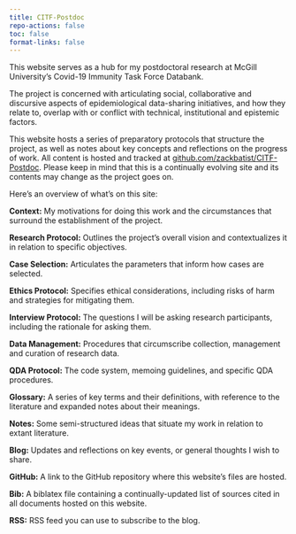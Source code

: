 ```yaml
---
title: CITF-Postdoc
repo-actions: false
toc: false
format-links: false
---
```


This website serves as a hub for my postdoctoral research at McGill University's Covid-19 Immunity Task Force Databank.

The project is concerned with articulating social, collaborative and discursive aspects of epidemiological data-sharing initiatives, and how they relate to, overlap with or conflict with technical, institutional and epistemic factors.

This website hosts a series of preparatory protocols that structure the project, as well as notes about key concepts and reflections on the progress of work.
All content is hosted and tracked at [github.com/zackbatist/CITF-Postdoc](https://github.com/zackbatist/CITF-Postdoc). Please keep in mind that this is a continually evolving site and its contents may change as the project goes on.

Here's an overview of what's on this site:

**Context:**
My motivations for doing this work and the circumstances that surround the establishment of the project.

**Research Protocol:**
Outlines the project's overall vision and contextualizes it in relation to specific objectives.

**Case Selection:**
Articulates the parameters that inform how cases are selected.

**Ethics Protocol:**
Specifies ethical considerations, including risks of harm and strategies for mitigating them.

**Interview Protocol:**
The questions I will be asking research participants, including the rationale for asking them.

**Data Management:**
Procedures that circumscribe collection, management and curation of research data.

**QDA Protocol:**
The code system, memoing guidelines, and specific QDA procedures.

**Glossary:**
A series of key terms and their definitions, with reference to the literature and expanded notes about their meanings.

**Notes:**
Some semi-structured ideas that situate my work in relation to extant literature.

**Blog:**
Updates and reflections on key events, or general thoughts I wish to share.

**GitHub:**
A link to the GitHub repository where this website's files are hosted.

**Bib:**
A biblatex file containing a continually-updated list of sources cited in all documents hosted on this website.

**RSS:**
RSS feed you can use to subscribe to the blog.
